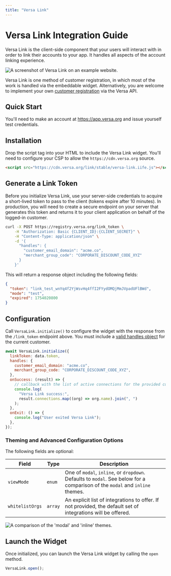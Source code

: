 ```yaml
---
title: "Versa Link"
---
```


# Versa Link Integration Guide

Versa Link is the client-side component that your users will interact with in order to link their accounts to your app. It handles all aspects of the account linking experience.

![A screenshot of Versa Link on an example website.](https://raw.githubusercontent.com/versa-protocol/docs/main/assets/versa_link.png)

Versa Link is one method of customer registration, in which most of the work is handled via the embeddable widget. Alternatively, you are welcome to implement your own [customer registration](/customer_registration) via the Versa API.

## Quick Start

You'll need to make an account at https://app.versa.org and issue yourself test credentials.

## Installation

Drop the script tag into your HTML to include the Versa Link widget. You'll need to configure your CSP to allow the `https://cdn.versa.org` source.

```html
<script src="https://cdn.versa.org/link/stable/versa-link.iife.js"></script>
```

## Generate a Link Token

Before you initialize Versa Link, use your server-side credentials to acquire a short-lived token to pass to the client (tokens expire after 10 minutes).
In production, you will need to create a secure endpoint on your server that generates this token and returns it to your client application on behalf of the logged-in customer.

```bash
curl -X POST https://registry.versa.org/link_token \
    -H "Authorization: Basic {CLIENT_ID}:{CLIENT_SECRET}" \
    -H "Content-Type: application/json" \
    -d '{
      "handles": {
        "customer_email_domain": "acme.co",
        "merchant_group_code": "CORPORATE_DISCOUNT_CODE_XYZ"
      }
    }'
```

This will return a response object including the following fields:

```json
{
  "token": "link_test_wnYq4f2YjWsvHq4ffI2FYydOMQjMmJVpadUFlBWd",
  "mode": "test",
  "expired": 1754020800
}
```

## Configuration

Call `VersaLink.initialize()` to configure the widget with the response from the `/link_token` endpoint above. You must include a [valid handles object](/sending#handles-object) for the current customer.

```js
await VersaLink.initialize({
  linkToken: data.token,
  handles: {
    customer_email_domain: "acme.co",
    merchant_group_code: "CORPORATE_DISCOUNT_CODE_XYZ",
  },
  onSuccess: (result) => {
    // callback with the list of active connections for the provided customer handles
    console.log(
      "Versa Link success:",
      result.connections.map((org) => org.name).join(", ")
    );
  },
  onExit: () => {
    console.log("User exited Versa Link");
  },
});
```

### Theming and Advanced Configuration Options

The following fields are optional:

| Field           | Type    | Description                                                                                                                  |
| --------------- | ------- | ---------------------------------------------------------------------------------------------------------------------------- |
| `viewMode`      | `enum`  | One of `modal`, `inline`, or `dropdown`. Defaults to `modal`. See below for a comparison of the `modal` and `inline` themes. |
| `whitelistOrgs` | `array` | An explicit list of integrations to offer. If not provided, the default set of integrations will be offered.                 |

![A comparison of the 'modal' and 'inline' themes.](https://raw.githubusercontent.com/versa-protocol/docs/main/assets/link_viewmode.png)

## Launch the Widget

Once initialized, you can launch the Versa Link widget by calling the `open` method.

```js
VersaLink.open();
```
